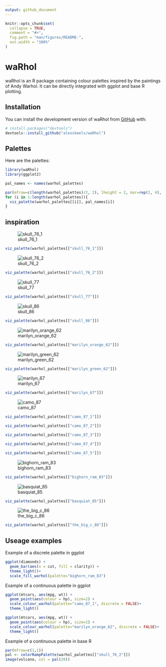 ```yaml
---
output: github_document
---
```


<!-- README.md is generated from README.Rmd. Please edit that file -->

```r
knitr::opts_chunk$set(
  collapse = TRUE,
  comment = "#>",
  fig.path = "man/figures/README-",
  out.width = "100%"
)
```

# waRhol

<!-- badges: start -->
<!-- badges: end -->

waRhol is an R package containing colour palettes inspired by the paintings of Andy Warhol. It can be directly integrated with ggplot and base R plotting.

## Installation

You can install the development version of waRhol from [GitHub](https://github.com/) with:

```r
# install.packages("devtools")
devtools::install_github("alexskeels/waRhol")
```

## Palettes

Here are the palettes:

```r
library(waRhol)
library(ggplot2)

pal_names <- names(warhol_palettes)

par(mfrow=c(length(warhol_palettes)/2, 2), lheight = 2, mar=rep(1, 4), adj = 0)
for (i in 1:length(warhol_palettes)){
  viz_palette(warhol_palettes[[i]], pal_names[i])
}

```

## inspiration

![skull_76_1](files/Warhol_Skull_1976.jpg)
```r
viz_palette(warhol_palettes[["skull_76_1"]])
```

![skull_76_2](files/Warhol_Skull.PNG)
```r
viz_palette(warhol_palettes[["skull_76_2"]])
```

![skull_77](files/Warhol_Skull_1977.jpg)
```r
viz_palette(warhol_palettes[["skull_77"]])
```

![skull_86](files/Warhol_Skull_1986.PNG)
```r
viz_palette(warhol_palettes[["skull_86"]])
```

![marilyn_orange_62](files/Warhol_Marilyn_Orange_1962.PNG)
```r
viz_palette(warhol_palettes[["marilyn_orange_62"]])
```

![marilyn_green_62](files/Warhol_Marilyn_Green_1962.PNG)

```r
viz_palette(warhol_palettes[["marilyn_green_62"]])
```

![marilyn_67](files/Warhol_Marilyn_1967.jpg)
```r
viz_palette(warhol_palettes[["marilyn_67"]])
```

![camo_87](files/Warhol_Camoflague_1987.jpg)

```r
viz_palette(warhol_palettes[["camo_87_1"]])

viz_palette(warhol_palettes[["camo_87_2"]])

viz_palette(warhol_palettes[["camo_87_3"]])

viz_palette(warhol_palettes[["camo_87_4"]])

viz_palette(warhol_palettes[["camo_87_5"]])
```

![bighorn_ram_83](files/Warhol_BighornRam_1983.PNG)
```r
viz_palette(warhol_palettes[["bighorn_ram_83"]])
```

![basquiat_85](files/Warhol_Basquiat_1985.jpg)
```r
viz_palette(warhol_palettes[["basquiat_85"]])
```

![the_big_c_86](files/Warhol_LastSupper_1986.jpg)
```r
viz_palette(warhol_palettes[["the_big_c_86"]])
```

## Useage examples

Example of a discrete palette in ggplot

```r

ggplot(diamonds) + 
  geom_bar(aes(x = cut, fill = clarity)) +
  theme_light()+
  scale_fill_warhol(palette="bighorn_ram_83")
```

Example of a continuous palette in ggplot

```r
ggplot(mtcars, aes(mpg, wt)) + 
  geom_point(aes(colour = hp), size=2) +     
  scale_colour_warhol(palette="camo_87_1", discrete = FALSE)+
  theme_light()

ggplot(mtcars, aes(mpg, wt)) + 
  geom_point(aes(colour = hp), size=2) +     
  scale_colour_warhol(palette="marilyn_orange_62", discrete = FALSE)+
  theme_light()
```

Example of a continuous palette in base R

```r
par(mfrow=c(1,1))
pal <- colorRampPalette(warhol_palettes[["skull_76_2"]])
image(volcano, col = pal(20))
```


